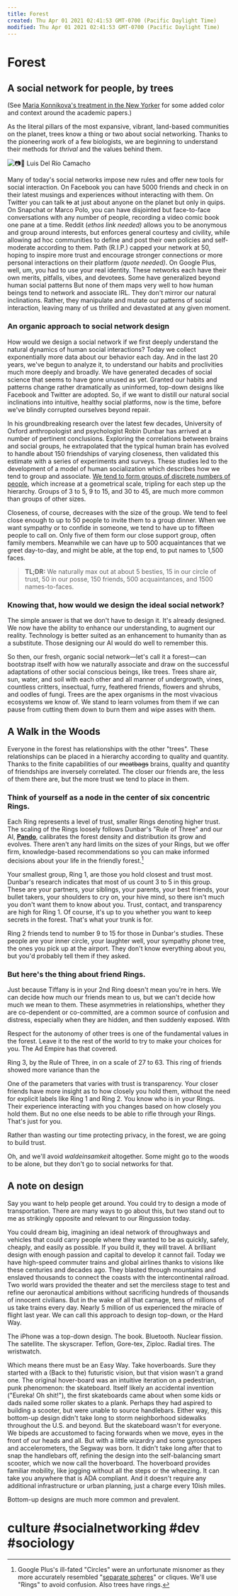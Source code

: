 ```yaml
---
title: Forest
created: Thu Apr 01 2021 02:41:53 GMT-0700 (Pacific Daylight Time)
modified: Thu Apr 01 2021 02:41:53 GMT-0700 (Pacific Daylight Time)
---
```

# Forest

## A social network for people, by trees

(See [Maria Konnikova's treatment in the New Yorker](https://www.newyorker.com/science/maria-konnikova/social-media-affect-math-dunbar-number-friendships) for some added color and context around the academic papers.)

As the literal pillars of the most expansive, vibrant, land-based communities on the planet, trees know a thing or two about social networking. Thanks to the pioneering work of a few biologists, we are beginning to understand their methods for *thrival* and the values behind them.

![📷🙏 Luis Del Río Camacho](./images/luis-del-rio-camacho-43059-unsplash.jpg)

Many of today's social networks impose new rules and offer new tools for social interaction. On Facebook you can have 5000 friends and check in on their latest musings and experiences without interacting with them. On Twitter you can talk ~~to~~ at just about anyone on the planet but only in quips. On Snapchat or Marco Polo, you can have disjointed but face-to-face conversations with any number of people, recording a video comic book one pane at a time. Reddit (*ethos link needed)* allows you to be anonymous and group around interests, but enforces general courtesy and civility, while allowing ad hoc communities to define and post their own policies and self-moderate according to them. Path (R.I.P.) capped your network at 50, hoping to inspire more trust and encourage stronger connections or more personal interactions on their platform *(quote needed)*. On Google Plus, well, um, you had to use your real identity. These networks each have their own merits, pitfalls, vibes, and devotees. Some have generalized beyond human social patterns But none of them maps very well to how human beings tend to network and associate IRL. They don't mirror our natural inclinations. Rather, they manipulate and mutate our patterns of social interaction, leaving many of us thrilled and devastated at any given moment.

### An organic approach to social network design

How would we design a social network if we first deeply understand the natural dynamics of human social interactions? Today we collect exponentially more data about our behavior each day. And in the last 20 years, we've begun to analyze it, to understand our habits and proclivities much more deeply and broadly. We have generated decades of social science that seems to have gone unused as yet. Granted our habits and patterns change rather dramatically as uninformed, top-down designs like Facebook and Twitter are adopted. So, if we want to distill our natural social inclinations into intuitive, healthy social platforms, now is the time, before we've blindly corrupted ourselves beyond repair.

In his groundbreaking research over the latest few decades, University of Oxford anthropologist and psychologist Robin Dunbar has arrived at a number of pertinent conclusions. Exploring the correlations between brains and social groups, he extrapolated that the typical human brain has evolved to handle about 150 friendships of varying closeness, then validated this estimate with a series of experiments and surveys. These studies led to the development of a model of human socialization which describes how we tend to group and associate. [We tend to form groups of discrete numbers of people](https://royalsocietypublishing.org/doi/abs/10.1098/rspb.2004.2970), which increase at a geometrical scale, tripling for each step up the hierarchy. Groups of 3 to 5, 9 to 15, and 30 to 45, are much more common than groups of other sizes.

Closeness, of course, decreases with the size of the group. We tend to feel close enough to up to 50 people to invite them to a group dinner. When we want sympathy or to confide in someone, we tend to have up to fifteen people to call on. Only five of them form our close support group, often family members. Meanwhile we can have up to 500 acquaintances that we greet day-to-day, and might be able, at the top end, to put names to 1,500 faces.

> **TL;DR:** We naturally max out at about 5 besties, 15 in our circle of trust, 50 in our posse, 150 friends, 500 acquaintances, and 1500 names-to-faces.

### Knowing that, how would we design the ideal social network?

The simple answer is that we don't have to design it. It's already designed. We now have the ability to enhance our understanding, to augment our reality. Technology is better suited as an enhancement to humanity than as a substitute. Those designing our AI would do well to remember this.

So then, our fresh, organic social network—let's call it a forest—can bootstrap itself with how we naturally associate and draw on the successful adaptations of other social conscious beings, like trees. Trees share air, sun, water, and soil with each other and all manner of undergrowth, vines, countless critters, insectual, furry, feathered friends, flowers and shrubs, and oodles of fungi. Trees are the apex organisms in the most vivacious ecosystems we know of. We stand to learn volumes from them if we can pause from cutting them down to burn them and wipe asses with them.

## A Walk in the Woods

Everyone in the forest has relationships with the other "trees". These relationships can be placed in a hierarchy according to quality and quantity. Thanks to the finite capabilities of our ~~meatbags~~ brains, quality and quantity of friendships are inversely correlated. The closer our friends are, the less of them there are, but the more trust we tend to place in them.

### Think of yourself as a node in the center of six concentric Rings.
Each Ring represents a level of trust, smaller Rings denoting higher trust. The scaling of the Rings loosely follows Dunbar's "Rule of Three" and our AI, [**Pando**](https://www.wikiwand.com/en/Pando_(tree)), calibrates the forest density and distribution its grow and evolves. There aren't any hard limits on the sizes of your Rings, but we offer firm, knowledge-based recommendations so you can make informed decisions about your life in the friendly forest.[^2]

Your smallest group, Ring 1, are those you hold closest and trust most. Dunbar's research indicates that most of us count 3 to 5 in this group. These are your partners, your siblings, your parents, your best friends, your bullet takers, your shoulders to cry on, your hive mind, so there isn't much you don't want them to know about you. Trust, contact, and transparency are high for Ring 1. Of course, it's up to you whether you want to keep secrets in the forest. That's what your trunk is for.

Ring 2 friends tend to number 9 to 15 for those in Dunbar's studies. These people are your inner circle, your laughter well, your sympathy phone tree, the ones you pick up at the airport. They don't know everything about you, but you'd probably tell them if they asked.

### But here's the thing about friend Rings.

Just because Tiffany is in your 2nd Ring doesn't mean you're in hers. We can decide how much our friends mean to us, but we can't decide how much we mean to them. These asymmetries in relationships, whether they are co-dependent or co-committed, are a common source of confusion and distress, especially when they are hidden, and then suddenly exposed. With 

Respect for the autonomy of other trees is one of the fundamental values in the forest. Leave it to the rest of the world to try to make your choices for you. The Ad Empire has that covered.

Ring 3, by the Rule of Three, in on a scale of 27 to 63. This ring of friends showed more variance than the 

One of the parameters that varies with trust is transparency. Your closer friends have more insight as to how closely you hold them, without the need for explicit labels like Ring 1 and Ring 2. You know who is in your Rings. Their experience interacting with you changes based on how closely you hold them. But no one else needs to be able to rifle through your Rings. That's just for you.

Rather than wasting our time protecting privacy, in the forest, we are going to build trust.

Oh, and we'll avoid *waldeinsamkeit* altogether. Some might go to the woods to be alone, but they don't go to social networks for that.

## A note on design

Say you want to help people get around. You could try to design a mode of transportation. There are many ways to go about this, but two stand out to me as strikingly opposite and relevant to our Ringussion today.

You could dream big, imagining an ideal network of throughways and vehicles that could carry people where they wanted to be as quickly, safely, cheaply, and easily as possible. If you build it, they will travel. A brilliant design with enough passion and capital to develop it cannot fail. Today we have high-speed commuter trains and global airlines thanks to visions like these centuries and decades ago. They blasted through mountains and enslaved thousands to connect the coasts with the intercontinental railroad. Two world wars provided the theater and set the merciless stage to test and refine our aeronautical ambitions without sacrificing hundreds of thousands of innocent civilians. But in the wake of all that carnage, tens of millions of us take trains every day. Nearly 5 million of us experienced the miracle of flight last year. We can call this approach to design top-down, or the Hard Way.

The iPhone was a top-down design. The book. Bluetooth. Nuclear fission. The satellite. The skyscraper. Teflon, Gore-tex, Ziploc. Radial tires. The wristwatch.

Which means there must be an Easy Way. Take hoverboards. Sure they started with a (Back to the) futuristic vision, but that vision wasn't a grand one. The original hover-board was an intuitive iteration on a pedestrian, punk phenomenon: the skateboard. Itself likely an accidental invention ("Eureka! Oh shit!"), the first skateboards came about when some kids or dads nailed some roller skates to a plank. Perhaps they had aspired to building a scooter, but were unable to source handlebars. Either way, this bottom-up design didn't take long to storm neighborhood sidewalks throughout the U.S. and beyond. But the skateboard wasn't for everyone. We bipeds are accustomed to facing forwards when we move, eyes in the front of our heads and all. But with a little wizardry and some gyroscopes and accelerometers, the Segway was born. It didn't take long after that to snap the handlebars off, refining the design into the self-balancing smart scooter, which we now call the hoverboard. The hoverboard provides familiar mobility, like jogging without all the steps or the wheezing. It can take you anywhere that is ADA compliant. And it doesn't require any additional infrastructure or urban planning, just a charge every 10ish miles.

Bottom-up designs are much more common and prevalent.

[^1]: *Forest photo by Luis Del Río Camacho on Unsplash*<center>![Alot by Allie Brosh](./images/i-care-about-this-alot.png)</center>

[^2]: Google Plus's ill-fated "Circles" were an unfortunate misnomer as they more accurately resembled "[separate spheres](https://www.wikiwand.com/en/Separate_spheres)" or cliques. We'll use "Rings" to avoid confusion. Also trees have rings.

# culture #socialnetworking #dev #sociology

